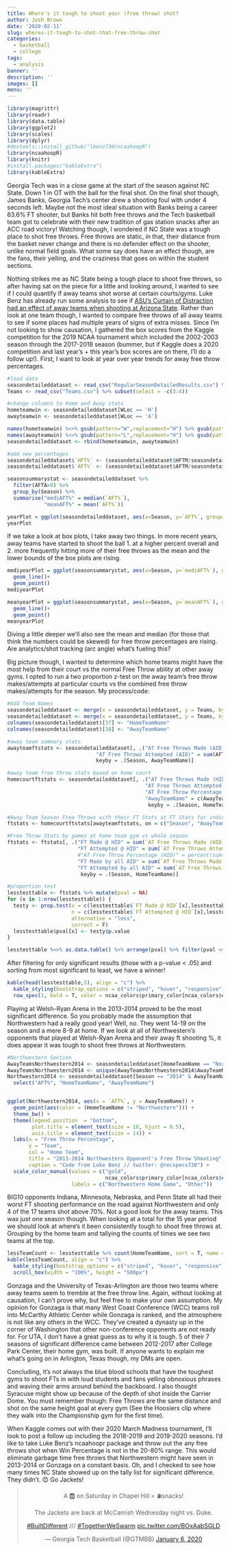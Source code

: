 ```yaml
---
title: Where's it tough to shoot your (free throw) shot?
author: Josh Brown
date: '2020-02-11'
slug: wheres-it-tough-to-shot-that-free-throw-shot
categories:
  - basketball
  - college
tags:
  - analysis
banner: ''
description: ''
images: []
menu: ''
---
```


```r
library(magrittr)
library(readr)
library(data.table)
library(ggplot2)
library(scales)
library(dplyr)
#devtools::install_github("lbenz730/ncaahoopR")
library(ncaahoopR)
library(knitr)
#install.packages("kableExtra")
library(kableExtra)
```
Georgia Tech was in a close game at the start of the season against NC State. Down 1 in OT with the ball for the final shot. On the final shot though, James Banks, Georgia Tech’s center drew a shooting foul with under 4 seconds left. Maybe not the most ideal situation with Banks being a career 63.6% FT shooter, but Banks hit both free throws and the Tech basketball team got to celebrate with their new tradition of gas station snacks after an ACC road victory! Watching though, I wondered if NC State was a tough place to shot free throws. Free throws are static, in that, their distance from the basket never change and there is no defender effect on the shooter, unlike normal field goals. What some say does have an effect though, are the fans, their yelling, and the craziness that goes on within the student sections.

Nothing strikes me as NC State being a tough place to shoot free throws, so after having sat on the piece for a little and looking around, I wanted to see if I could quantify if away teams shot worse at certain courts/gyms. Luke Benz has already run some analysis to see if [ASU’s Curtain of Distraction had an effect of away teams when shooting at Arizona State](https://lukebenz.com/post/asu_curtain/). Rather than look at one team though, I wanted to compare free throws of all away teams to see if some places had multiple years of signs of extra misses. Since I’m not looking to show causation, I gathered the box scores from the Kaggle competition for the 2019 NCAA tournament which included the 2002-2003 season through the 2017-2018 season (bummer, but if Kaggle does a 2020 competition and last year’s + this year’s box scores are on there, I’ll do a follow up!). 
First, I want to look at year over year trends for away free throw percentages. 
```r
#load data
seasondetaileddataset <- read_csv("RegularSeasonDetailedResults.csv") %>% as.data.table()
Teams <- read_csv("Teams.csv") %>% subset(select = -c(3:4))

#change columns to Home and Away stats
hometeamwin <- seasondetaileddataset[WLoc == 'H']
awayteamwin <- seasondetaileddataset[WLoc == 'A']

names(hometeamwin) %<>% gsub(pattern="W",replacement="H") %>% gsub(pattern="L",replacement="A") %>% gsub(pattern="HAoc", replacement = "WLoc")
names(awayteamwin) %<>% gsub(pattern="L",replacement="H") %>% gsub(pattern="W",replacement="A") %>% gsub(pattern="AHoc", replacement = "WLoc")
seasondetaileddataset <- rbind(hometeamwin, awayteamwin)

#add new percentages
seasondetaileddataset$`HFT%` <- (seasondetaileddataset$HFTM/seasondetaileddataset$HFTA)*100
seasondetaileddataset$`AFT%` <- (seasondetaileddataset$AFTM/seasondetaileddataset$AFTA)*100

seasonsummarystat <- seasondetaileddataset %>%
  filter(AFTA>0) %>%
  group_by(Season) %>%
  summarise("mediAFT%" = median(`AFT%`),
            "meanAFT%" = mean(`AFT%`))
```
```r
yearPlot = ggplot(seasondetaileddataset, aes(x=Season, y=`AFT%`, group=Season)) + geom_boxplot()
yearPlot
```

If we take a look at box plots, I take away two things. In more recent years, away teams have started to shoot the ball 1. at a higher percent overall and 2. more frequently hitting more of their free throws as the mean and the lower bounds of the box plots are rising. 

```r
mediyearPlot = ggplot(seasonsummarystat, aes(x=Season, y=`mediAFT%`), group=Season) + 
  geom_line()+
  geom_point()
mediyearPlot

meanyearPlot = ggplot(seasonsummarystat, aes(x=Season, y=`meanAFT%`), group=Season) + 
  geom_line()+
  geom_point()
meanyearPlot
```
Diving a little deeper we’ll also see the mean and median (for those that think the numbers could be skewed) for free throw percentages are rising. Are analytics/shot tracking (arc angle) what's fueling this? 

Big picture though, I wanted to determine which home teams might have the most help from their court vs the normal Free Throw ability at other away gyms. I opted to run a two proportion z-test on the away team’s free throw makes/attempts at particular courts vs the combined free throw makes/attempts for the season. My process/code:
```r
#Add Team Names
seasondetaileddataset <- merge(x = seasondetaileddataset, y = Teams, by.x = "HTeamID", by.y = "TeamID", all.x = T)
seasondetaileddataset <- merge(x = seasondetaileddataset, y = Teams, by.x = "ATeamID", by.y = "TeamID", all.x = T)
colnames(seasondetaileddataset)[37] <- "HomeTeamName"
colnames(seasondetaileddataset)[38] <- "AwayTeamName"

#away team summary stats
awayteamftstats <- seasondetaileddataset[, .("AT Free Throws Made (AID)" = sum(AFTM),
                             "AT Free Throws Attempted (AID)" = sum(AFTA)),
                             keyby = .(Season, AwayTeamName)]

#away team free throw stats based on home court
homecourtftstats <- seasondetaileddataset[, .("AT Free Throws Made (HID)" = AFTM,
                                             "AT Free Throws Attempted (HID)" = AFTA,
                                             "AT Free Throw Percentage (HID)" = percent(AFTM/AFTA),
                                             "AwayTeamName" = c(AwayTeamName)),
                                              keyby = .(Season, HomeTeamName)]

#Away Team Season Free Throws with their FT Stats at FT Stats for individual games
ftstats <- homecourtftstats[awayteamftstats, on = c("Season", "AwayTeamName")]

#Free Throw Stats by games at home team gym vs whole season
ftstats <- ftstats[, .("FT Made @ HID" = sum(`AT Free Throws Made (HID)`),
                       "FT Attempted @ HID" = sum(`AT Free Throws Attempted (HID)`),
                       #"AT Free Throw Percentage (HID)" = percent(sum(AFTM)/sum(AFTA)),
                       "FT Made by all AID" = sum(`AT Free Throws Made (AID)`),
                       "FT Attempted by all AID" = sum(`AT Free Throws Attempted (AID)`)),
                        keyby = .(Season, HomeTeamName)]

#proportion test
lesstesttable <- ftstats %>% mutate(pval = NA)
for (x in 1:nrow(lesstesttable)) {
  testy <- prop.test(x = c(lesstesttable$`FT Made @ HID`[x],lesstesttable$`FT Made by all AID`[x]),
                     n = c(lesstesttable$`FT Attempted @ HID`[x],lesstesttable$`FT Attempted by all AID`[x]),
                     alternative = "less",
                     correct = F)
  lesstesttable$pval[x] <- testy$p.value
}

lesstesttable %<>% as.data.table() %>% arrange(pval) %>% filter(pval <= .05)
```

After filtering for only significant results (those with a p-value < .05) and sorting from most significant to least, we have a winner!

```r
kable(head(lesstesttable,5), align = "c") %>%
  kable_styling(bootstrap_options = c("striped", "hover", "responsive"), font_size = 9) %>%
  row_spec(1, bold = T, color = ncaa_colors$primary_color[ncaa_colors$espn_name == "Northwestern"], background = "white")
```

Playing at Welsh-Ryan Arena in the 2013-2014 proved to be the most significant difference. So you probably made the assumption that Northwestern had a really good year! Well, no. They went 14-19 on the season and a mere 8-9 at home. If we look at all of Northwestern’s opponents that played at Welsh-Ryan Arena and their away ft shooting %, it does appear it was tough to shoot free throws at Northwestern.

```r
#Northwestern Section
AwayTeamsNorthwestern2014 <- seasondetaileddataset[HomeTeamName == "Northwestern" & Season == "2014"]
AwayTeamsNorthwestern2014 <- unique(AwayTeamsNorthwestern2014$AwayTeamName)
Northwestern2014 <- seasondetaileddataset[Season == "2014" & AwayTeamName %in% AwayTeamsNorthwestern2014] %>%
  select("AFT%", "HomeTeamName", "AwayTeamName")


ggplot(Northwestern2014, aes(x = `AFT%`, y = AwayTeamName)) +
  geom_point(aes(color = (HomeTeamName != "Northwestern"))) +
  theme_bw() +
  theme(legend.position  = "bottom",
        plot.title = element_text(size = 16, hjust = 0.5),
        axis.title = element_text(size = 14)) +
  labs(x = "Free Throw Percentage",
       y = "Team", 
       col = "Home Team",
       title = "2013-2014 Northwestern Opponent's Free Throw Shooting",
       caption = "Code from Luke Benz // twitter: @recspecs730") +
  scale_color_manual(values = c("gold", 
                                ncaa_colors$primary_color[ncaa_colors$espn_name == "Northwestern"]),
                     labels = c("Northwestern Home Game", "Other"))
```

BIG10 opponents Indiana, Minnesota, Nebraska, and Penn State all had their worst FT shooting performance on the road against Northwestern and only 4 of the 17 teams shot above 70%. Not a good look for the away teams. This was just one season though. When looking at a total for the 15 year period we should look at where’s it been consistently tough to shoot free throws at. Grouping by the home team and tallying the counts of times  we see two teams at the top.

```r
lessTeamCount <- lesstesttable %>% count(HomeTeamName, sort = T, name = "Seasons of Significant Difference")
kable(lessTeamCount, align = "c") %>%
  kable_styling(bootstrap_options = c("striped", "hover", "responsive"), font_size = 10) %>%
  scroll_box(width = "100%", height = "500px")
```

Gonzaga and the University of Texas-Arlington are those two teams where away teams seem to tremble at the free throw line. Again, without looking at causation, I can’t prove why, but feel free to make your own assumption. My opinion for Gonzaga is that many West Coast Conference (WCC) teams roll into McCarthy Athletic Center while Gonzaga is ranked, and the atmosphere is not like any others in the WCC. They’ve created a dynasty up in the corner of Washington that other non-conference opponents are not ready for. For UTA, I don’t have a great guess as to why it is tough. 5 of their 7 seasons of significant difference came between 2012-2017 after College Park Center, their home gym, was built. If anyone wants to explain me what’s going on in Arlington, Texas though, my DMs are open.

Concluding, it’s not always the blue blood schools that have the toughest gyms to shoot FTs in with loud students and fans yelling obnoxious phrases and waving their arms around behind the backboard. I also thought Syracuse might show up because of the depth of shot inside the Carrier Dome. You must remember though: Free Throws are the same distance and shot on the same height goal at every gym (See the Hoosiers clip where they walk into the Championship gym for the first time). 

When Kaggle comes out with their 2020 March Madness tournament, I’ll look to post a follow up including the 2018-2019 and 2019-2020 seasons. I’d like to take Luke Benz’s ncaahoopr package and throw out the any free throws shot when Win Percentage is not in the 20-80% range. This would eliminate garbage time free throws that Northwestern might have seen in 2013-2014 or Gonzaga on a constant basis. Oh, and I checked to see how many times NC State showed up on the tally list for significant difference. They didn’t. 😊 Go Jackets!

<center><blockquote class="twitter-tweet"><p lang="en" dir="ltr">A 🆆 on Saturday in Chapel Hill = ⛽️snacks!<br><br>The Jackets are back at McCamish Wednesday night vs. Duke. 

<a href="https://twitter.com/hashtag/BuiltDifferent?src=hash&amp;ref_src=twsrc%5Etfw">#BuiltDifferent</a> /// <a href="https://twitter.com/hashtag/TogetherWeSwarm?src=hash&amp;ref_src=twsrc%5Etfw">#TogetherWeSwarm</a> <a href="https://t.co/BOxAabSGLD">pic.twitter.com/BOxAabSGLD</a></p>&mdash; Georgia Tech Basketball (@GTMBB) <a href="https://twitter.com/GTMBB/status/1214260701293727744?ref_src=twsrc%5Etfw">January 6, 2020</a></blockquote> <script async src="https://platform.twitter.com/widgets.js" charset="utf-8"></script><center/>
